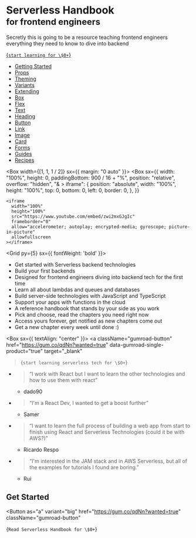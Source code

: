 
<Banner>
<Box mt={5} />
<LogoGrid>
<Logo text='' size={192} />
<div>

<h1 style={{fontSize: '3em'}}>
Serverless Handbook <br /><small style={{fontSize: '0.5em'}}>for frontend engineers</small>
</h1>

Secretly this is going to be a resource teaching frontend engineers everything they need to know to dive into backend

<a className="gumroad-button" href="https://gum.co/qdNn?wanted=true" data-gumroad-single-product="true" target="_blank">{`start learning for \$0+`}</a>

</div>
</LogoGrid>
<Box my='auto' />
<NavGrid>

- [Getting Started](/getting-started)
- [Props](/props)
- [Theming](/theming)
- [Variants](/variants)
- [Extending](/extending)
- [Box](/box)
- [Flex](/flex)
- [Text](/text)
- [Heading](/heading)
- [Button](/button)
- [Link](/link)
- [Image](/image)
- [Card](/card)
- [Forms](/forms)
- [Guides](/guides)
- [Recipes](/recipes)

</NavGrid>
</Banner>

<Container py={5}>

<Box width={[1, 1, 1 / 2]} sx={{ margin: "0 auto" }}>
  <Box
    sx={{
      width: "100%",
      height: 0,
      paddingBottom: 900 / 16 + "%",
      position: "relative",
      overflow: "hidden",
      "& > iframe": {
        position: "absolute",
        width: "100%",
        height: "100%",
        top: 0,
        bottom: 0,
        left: 0,
        border: 0,
      },
    }}
  >
    <iframe
      width="100%"
      height="100%"
      src="https://www.youtube.com/embed/zwi2mxGJgIc"
      frameborder="0"
      allow="accelerometer; autoplay; encrypted-media; gyroscope; picture-in-picture"
      allowfullscreen
    ></iframe>
  </Box>
</Box>

<Grid py={5} sx={{ fontWeight: 'bold' }}>

- Get started with Serverless backend technologies
- Build your first backends
- Designed for frontend engineers diving into backend tech for the first time
- Learn all about lambdas and queues and databases
- Build server-side technologies with JavaScript and TypeScript
- Support your apps with functions in the cloud
- A reference handbook that stands by your side as you work
- Pick and choose, read the chapters you need right now
- Access yours forever, get notified as new chapters come out
- Get a new chapter every week until done :)

</Grid>

<Box sx={{ textAlign: "center" }}>
  <a
    className="gumroad-button"
    href="https://gum.co/qdNn?wanted=true"
    data-gumroad-single-product="true"
    target="_blank"
  >{`start learning serverless tech for \$0+`}</a>
</Box>

<Grid width={448} py={5}>

- > “I work with React but I want to learn the other technologies and how to use them with react”

  - dado90

- > “I'm a React Dev, I wanted to get a boost further”

  - Samer

- > “I want to learn the full process of building a web app from start to finish using React and Serverless Technologies (could it be with AWS?)”

  - Ricardo Respo

- > “I'm interested in the JAM stack and in AWS Serverless, but all of the examples for tutorials I found are boring.”

  - Rui

</Grid>

## Get Started

<Button
  as="a"
  variant="big"
  href="https://gum.co/qdNn?wanted=true"
  className="gumroad-button"
>
  {`Read Serverless Handbook for \$0+`}
</Button>

</Container>

[styled system]: https://styled-system.com
[theme ui]: https://theme-ui.com
